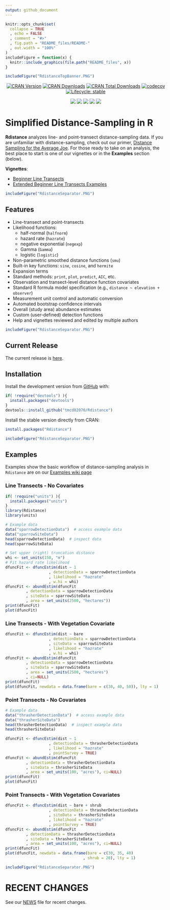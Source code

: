 ```yaml
---
output: github_document
---
```


```r
knitr::opts_chunk$set(
  collapse = TRUE
  , echo = FALSE
  , comment = "#>"
  , fig.path = "README_files/README-"
  , out.width = "100%"
)
includeFigure = function(x) {
  knitr::include_graphics(file.path("README_files", x))
}
```

```r
includeFigure("RdistanceTopBanner.PNG")
```

<!-- badges: start -->
<center> 

[![CRAN Version](http://www.r-pkg.org/badges/version/Rdistance)](http://www.r-pkg.org/pkg/Rdistance)
[![CRAN Downloads](http://cranlogs.r-pkg.org/badges/Rdistance)](http://cran.rstudio.com/web/packages/Rdistance/index.html)
[![CRAN Total Downloads](http://cranlogs.r-pkg.org/badges/grand-total/Rdistance)](http://www.r-pkg.org/pkg/Rdistance)
[![codecov](https://codecov.io/gh/tmcd82070/Rdistance/branch/master/graph/badge.svg)](https://codecov.io/gh/tmcd82070/Rdistance)
[![Lifecycle: stable](https://img.shields.io/badge/lifecycle-stable-brightgreen.svg)](https://lifecycle.r-lib.org/articles/stages.html#stable)

[![](https://img.shields.io/github/commit-activity/m/tmcd82070/Rdistance)](https://github.com/tmcd82070/Rdistance/commits/master)
![](https://img.shields.io/github/commits-since/tmcd82070/Rdistance/v3.0.0/master?color=f9930d)
![](https://img.shields.io/github/contributors/tmcd82070/Rdistance?color=656d44)
![](https://img.shields.io/github/last-commit/tmcd82070/Rdistance?color=8e755e)
![](https://img.shields.io/github/release-date/tmcd82070/Rdistance?color=c95443)

</center> 

<!-- [![Travis-CI Build Status](https://travis-ci.org/tmcd82070/Rdistance.svg?branch=master)](https://travis-ci.org/tmcd82070/Rdistance) -->
<!-- badges: end -->

# Simplified Distance-Sampling in R

**Rdistance** analyzes line- and point-transect distance-sampling data. 
If you are unfamiliar with 
distance-sampling, check out our primer, [Distance Sampling 
for the Average Joe](https://github.com/tmcd82070/Rdistance/wiki/Distance-Sampling-for-the-Average-Joe). 
For those ready to take on 
an analysis, the best place to start is one of our vignettes or in the **Examples** section (below).

**Vignettes**:

* [Beginner Line Transects](https://cran.r-project.org/web/packages/Rdistance/vignettes/Rdistance_BeginnerLineTransect.pdf)
* [Extended Beginner Line Transects Examples](https://cran.r-project.org/web/packages/Rdistance/vignettes/Extended_dfuncEstim_Examples.pdf)

```r
includeFigure("RdistanceSeparator.PNG")
```

## Features

* Line-transect and point-transects 
* Likelihood functions: 
  + half-normal (`halfnorm`) 
  + hazard rate (`hazrate`) 
  + negative exponential (`negexp`)
  + Gamma (`Gamma`)
  + logistic (`logistic`)
* Non-parametric smoothed distance functions (`smu`)
* Built-in key functions: `sine`, `cosine`, and `hermite`
* Expansion terms
* Standard methods: `print`, `plot`, `predict`, `AIC`, etc.
* Observation and transect-level distance function covariates
* Standard R formula model specification (e.g., `distance ~ elevation + observer`)
* Measurement unit control and automatic conversion
* Automated bootstrap confidence intervals 
* Overall (study area) abundance estimates
* Custom (user-defined) detection functions
* Help and vignettes reviewed and edited by multiple authors

    
```r
includeFigure("RdistanceSeparator.PNG")
```


## Current Release
The current release is [here](https://github.com/tmcd82070/Rdistance/releases).


## Installation

Install the development version from [GitHub](https://github.com/) with:
``` r
if( !require("devtools") ){
  install.packages("devtools")
}
devtools::install_github("tmcd82070/Rdistance")
```

Install the stable version directly from CRAN:

``` r
install.packages("Rdistance")
```


```r
includeFigure("RdistanceSeparator.PNG")
```

## Examples 


Examples show the basic workflow of distance-sampling analysis in 
`Rdistance` are on our [Examples wiki page](examples.md)

### Line Transects - No Covariates

```r
if( !require("units") ){
  install.packages("units")
}
library(Rdistance)
library(units)

# Example data
data("sparrowDetectionData")  # access example data
data("sparrowSiteData")
head(sparrowDetectionData)  # inspect data
head(sparrowSiteData)
```

```r
# Set upper (right) truncation distance
whi <- set_units(150, "m")
# Fit hazard rate likelihood
dfuncFit <- dfuncEstim(dist ~ 1
                   , detectionData = sparrowDetectionData
                   , likelihood = "hazrate"
                   , w.hi = whi)
dfuncFit <- abundEstim(dfuncFit
         , detectionData = sparrowDetectionData
         , siteData = sparrowSiteData
         , area = set_units(2500, "hectares"))
print(dfuncFit)
plot(dfuncFit)
```


### Line Transects - With Vegetation Covariate

```r
dfuncFit <- dfuncEstim(dist ~ bare
                   , detectionData = sparrowDetectionData
                   , siteData = sparrowSiteData
                   , likelihood = "hazrate"
                   , w.hi = whi)
dfuncFit <- abundEstim(dfuncFit
         , detectionData = sparrowDetectionData
         , siteData = sparrowSiteData
         , area = set_units(2500, "hectares")
         , ci=NULL)
print(dfuncFit)
plot(dfuncFit, newdata = data.frame(bare = c(30, 40, 50)), lty = 1)
```

### Point Transects - No Covariates

```r
# Example data
data("thrasherDetectionData")  # access example data
data("thrasherSiteData")
head(thrasherDetectionData)  # inspect example data
head(thrasherSiteData)
```

```r
dfuncFit <- dfuncEstim(dist ~ 1
                   , detectionData = thrasherDetectionData
                   , likelihood = "hazrate"
                   , pointSurvey = TRUE)
dfuncFit <- abundEstim(dfuncFit
         , detectionData = thrasherDetectionData
         , siteData = thrasherSiteData
         , area = set_units(100, "acres"), ci=NULL)
print(dfuncFit)
plot(dfuncFit)
```

### Point Transects - With Vegetation Covariates

```r
dfuncFit <- dfuncEstim(dist ~ bare + shrub
                   , detectionData = thrasherDetectionData
                   , siteData = thrasherSiteData
                   , likelihood = "hazrate"
                   , pointSurvey = TRUE)
dfuncFit <- abundEstim(dfuncFit
         , detectionData = thrasherDetectionData
         , siteData = thrasherSiteData
         , area = set_units(100, "acres"), ci=NULL)
print(dfuncFit)
plot(dfuncFit, newdata = data.frame(bare = c(30, 35, 40)
                                  , shrub = 20), lty = 1)
```

<!-- github CI examples for auto rendering of Rmd <https://github.com/r-lib/actions/tree/v1/examples>. -->

```r
includeFigure("RdistanceSeparator.PNG")
```


# RECENT CHANGES

See our [NEWS](NEWS.md) file for recent changes.


